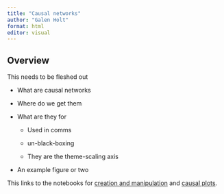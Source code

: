 ```yaml
---
title: "Causal networks"
author: "Galen Holt"
format: html
editor: visual
---
```


## Overview

This needs to be fleshed out

-   What are causal networks

-   Where do we get them

-   What are they for

    -   Used in comms

    -   un-black-boxing

    -   They are the theme-scaling axis

-   An example figure or two

This links to the notebooks for [creation and manipulation](causal_manipulation.qmd) and [causal plots](causal_plots.qmd).
